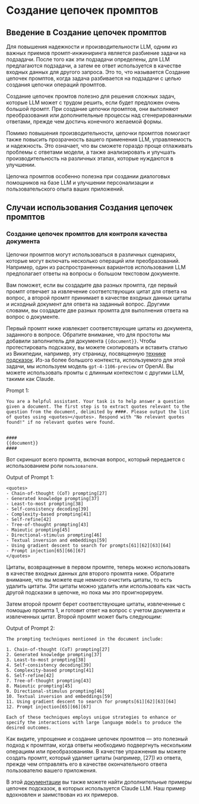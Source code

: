 # Создание цепочек промптов


## Введение в Создание цепочек промптов

Для повышения надежности и производительности LLM, одним из важных приемов промпт-инжиниринга является разбиение задачи на подзадачи. После того как эти подзадачи определены, для LLM предлагаются подзадачи, а затем ее ответ используется в качестве входных данных для другого запроса. Это то, что называется Создание цепочек промптов, когда задача разбивается на подзадачи с целью создания цепочки операций промптов.

Создание цепочек промтов полезно для решения сложных задач, которые LLM может с трудом решить, если будет предложен очень большой промпт. При создание цепочки промптов, они выполняют преобразования или дополнительные процессы над сгенерированными ответами, прежде чем достичь конечного желаемой формы.

Помимо повышения производительности, цепочки промптов помогают также повысить прозрачность вашего применения LLM, управляемость и надежность. Это означает, что вы сможете гораздо проще отлаживать проблемы с ответами модели, а также анализировать и улучшать производительность на различных этапах, которые нуждаются в улучшении.

Цепочка промптов особенно полезна при создании диалоговых помощников на базе LLM и улучшении персонализации и пользовательского опыта ваших приложений.

## Случаи использования Создания цепочек промптов

### Создание цепочек промптов для контроля качества документа

Цепочки промптов могут использоваться в различных сценариях, которые могут включать несколько операций или преобразований. Например, один из распространенных вариантов использования LLM предполагает ответы на вопросы о большом текстовом документе.

Вам поможет, если вы создадите два разных промпта, где первый промпт отвечает за извлечение соответствующих цитат для ответа на вопрос, а второй промпт принимает в качестве входных данных цитаты и исходный документ для ответа на заданный вопрос. Другими словами, вы создадите две разных промпта для выполнения ответа на вопрос о документе.

Первый промпт ниже извлекает соответствующие цитаты из документа, заданного в вопросе. Обратите внимание, что для простоты мы добавили заполнитель для документа `{{document}}`. Чтобы протестировать подсказку, вы можете скопировать и вставить статью из Википедии, например, эту страницу, посвященную [технике подсказок](https://ru.wikipedia.org/wiki/%D0%A2%D0%B5%D1%85%D0%BD%D0%B8%D0%BA%D0%B0_%D0%BF%D0%BE%D0%B4%D1%81%D0%BA%D0%B0%D0%B7%D0%BE%D0%BA). Из-за более большого контекста, используемого для этой задачи, мы используем модель `gpt-4-1106-preview` от OpenAI. Вы можете использовать промты с длинным контекстом с другими LLM, такими как Claude.

Prompt 1: 
```
You are a helpful assistant. Your task is to help answer a question given a document. The first step is to extract quotes relevant to the question from the document, delimited by ####. Please output the list of quotes using <quotes></quotes>. Respond with "No relevant quotes found!" if no relevant quotes were found.


####
{{document}}
####
```

Вот скриншот всего промпта, включая вопрос, который передается с использованием роли `пользователя`.

<Screenshot src={PC1} alt="Prompt Chaining Part 1" />

Output of Prompt 1:
```
<quotes>
- Chain-of-thought (CoT) prompting[27]
- Generated knowledge prompting[37]
- Least-to-most prompting[38]
- Self-consistency decoding[39]
- Complexity-based prompting[41]
- Self-refine[42]
- Tree-of-thought prompting[43]
- Maieutic prompting[45]
- Directional-stimulus prompting[46]
- Textual inversion and embeddings[59]
- Using gradient descent to search for prompts[61][62][63][64]
- Prompt injection[65][66][67]
</quotes>
```

Цитаты, возвращенные в первом промпте, теперь можно использовать в качестве входных данных для второго промпта ниже. Обратите внимание, что вы можете еще немного очистить цитаты, то есть удалить цитаты. Эти цитаты можно удалить или использовать как часть другой подсказки в цепочке, но пока мы это проигнорируем.

Затем второй промпт берет соответствующие цитаты, извлеченные с помощью промпта 1, и готовит ответ на вопрос с учетом документа и извлеченных цитат. Второй промпт может быть следующим:

Output of Prompt 2:

```
The prompting techniques mentioned in the document include:

1. Chain-of-thought (CoT) prompting[27]
2. Generated knowledge prompting[37]
3. Least-to-most prompting[38]
4. Self-consistency decoding[39]
5. Complexity-based prompting[41]
6. Self-refine[42]
7. Tree-of-thought prompting[43]
8. Maieutic prompting[45]
9. Directional-stimulus prompting[46]
10. Textual inversion and embeddings[59]
11. Using gradient descent to search for prompts[61][62][63][64]
12. Prompt injection[65][66][67]

Each of these techniques employs unique strategies to enhance or specify the interactions with large language models to produce the desired outcomes.
```

Как видите, упрощение и создание цепочек промптов — это полезный подход к промптам, когда ответы необходимо подвергнуть нескольким операциям или преобразованиям. В качестве упражнения вы можете создать промпт, который удаляет цитаты (например, [27]) из ответа, прежде чем отправлять его в качестве окончательного ответа пользователю вашего приложения.

В этой [документации](https://docs.anthropic.com/claude/docs/prompt-chaining) вы также можете найти дополнительные примеры цепочек подсказок, в которых используется Claude LLM. Наш пример вдохновлен и заимствован из их примеров.
